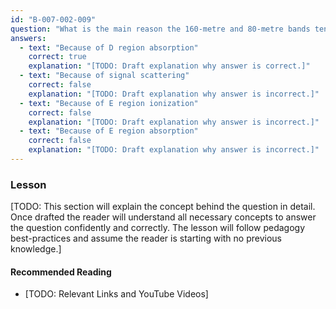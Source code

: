 ```yaml
---
id: "B-007-002-009"
question: "What is the main reason the 160-metre and 80-metre bands tend to be useful only for short-distance communications during daylight hours?"
answers:
  - text: "Because of D region absorption"
    correct: true
    explanation: "[TODO: Draft explanation why answer is correct.]"
  - text: "Because of signal scattering"
    correct: false
    explanation: "[TODO: Draft explanation why answer is incorrect.]"
  - text: "Because of E region ionization"
    correct: false
    explanation: "[TODO: Draft explanation why answer is incorrect.]"
  - text: "Because of E region absorption"
    correct: false
    explanation: "[TODO: Draft explanation why answer is incorrect.]"
---
```


### Lesson

[TODO: This section will explain the concept behind the question in detail. Once drafted the reader will understand all necessary concepts to answer the question confidently and correctly. The lesson will follow pedagogy best-practices and assume the reader is starting with no previous knowledge.]

#### Recommended Reading

- [TODO: Relevant Links and YouTube Videos]

